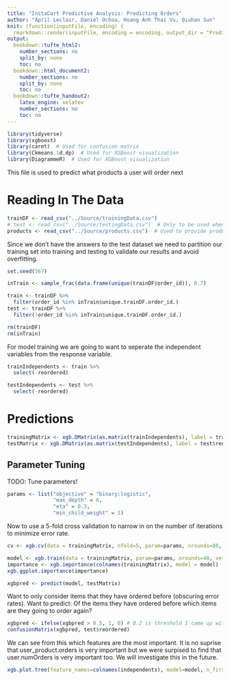 ```yaml
---
title: "InstaCart Predictive Analysis: Predicting Orders"
author: "April Leclair, Daniel Ochoa, Hoang Anh Thai Vu, Qiuhan Sun"
knit: (function(inputFile, encoding) {
  rmarkdown::render(inputFile, encoding = encoding, output_dir = "PredictiveAnalysis_HTML_Output") })
output:
  bookdown::tufte_html2:
    number_sections: no
    split_by: none
    toc: no
  bookdown::html_document2:
    number_sections: no
    split_by: none
    toc: no
  bookdown::tufte_handout2:
    latex_engine: xelatex
    number_sections: no
    toc: no
---
```


```r
library(tidyverse)
library(xgboost)
library(caret)  # Used for confusion matrix
library(Ckmeans.1d.dp)  # Used for XGBoost visualization
library(DiagrammeR)  # Used for XGBoost visualization
```

This file is used to predict what products a user will order next

# Reading In The Data
```r
trainDF <- read_csv("../Source/trainingData.csv")
# test <- read_csv("../Source/testingData.csv")  # Only to be used when turning in to kaggle competition
products <- read_csv("../Source/products.csv")  # Used to provide product names (hasn't been incorporated yet)
```

Since we don't have the answers to the test dataset we need to partition our training set into training and testing to validate our results and avoid overfitting.
```r
set.seed(567)

inTrain <- sample_frac(data.frame(unique(trainDF$order_id)), 0.7)

train <- trainDF %>%
  filter(order_id %in% inTrain$unique.trainDF.order_id.)
test <- trainDF %>%
  filter(!order_id %in% inTrain$unique.trainDF.order_id.)

rm(trainDF)
rm(inTrain)
```

For model training we are going to want to seperate the independent variables from the response variable.
```r
trainIndependents <- train %>% 
  select(-reordered)

testIndependents <- test %>% 
  select(-reordered)
```


# Predictions

```r
trainingMatrix <- xgb.DMatrix(as.matrix(trainIndependents), label = train$reordered)
testMatrix <- xgb.DMatrix(as.matrix(testIndependents), label = test$reordered)
```

## Parameter Tuning

TODO: Tune parameters!
```r
params <- list("objective" = "binary:logistic",
               "max_depth" = 6,
               "eta" = 0.3,
               "min_child_weight" = 1)
```

Now to use a 5-fold cross validation to narrow in on the number of iterations to minimize error rate.
```r
cv <- xgb.cv(data = trainingMatrix, nfold=5, param=params, nrounds=80, early_stopping_rounds=10, verbose=TRUE)
```

```r
model <- xgb.train(data = trainingMatrix, param=params, nrounds=40, verbose=FALSE)
importance <- xgb.importance(colnames(trainingMatrix), model = model)
xgb.ggplot.importance(importance)
```

```r
xgbpred <- predict(model, testMatrix)
```


Want to only consider items that they have ordered before (obscuring error rates).
Want to predict: Of the items they have ordered before which items are they going to order again?
```r
xgbpred <- ifelse(xgbpred > 0.5, 1, 0) # 0.2 is threshold I came up with after messing around, experiment with it
confusionMatrix(xgbpred, test$reordered)
```

We can see from this which features are the most important. It is no suprise that user_product.orders is very important but we were surpised to find that user.numOrders is very important too. We will investigate this in the future.

```r
xgb.plot.tree(feature_names=colnames(independents), model=model, n_first_tree=1)
```